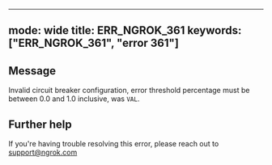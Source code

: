 
---
mode: wide
title: ERR_NGROK_361
keywords: ["ERR_NGROK_361", "error 361"]
---

## Message
Invalid circuit breaker configuration, error threshold percentage must be between 0.0 and 1.0 inclusive, was `VAL`.




## Further help
If you're having trouble resolving this error, please reach out to [support@ngrok.com](mailto:support@ngrok.com?subject=Help%20with%20ERR_NGROK_361)

